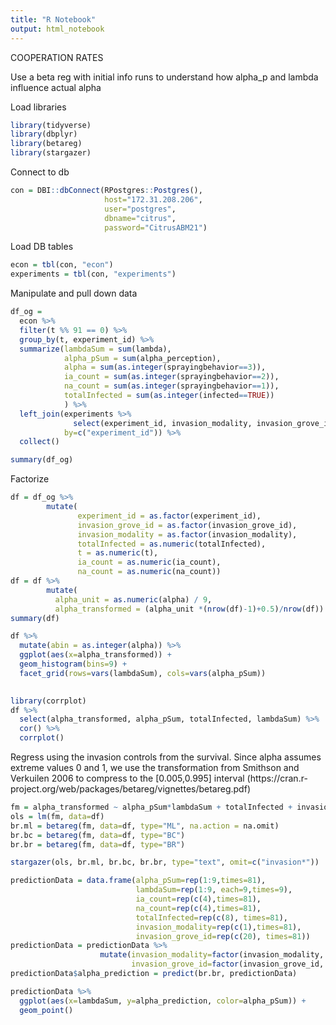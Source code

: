 ```yaml
---
title: "R Notebook"
output: html_notebook
---
```


COOPERATION RATES

Use a beta reg with initial info runs to understand how alpha_p and lambda influence actual alpha


Load libraries

```r
library(tidyverse)
library(dbplyr)
library(betareg)
library(stargazer)
```



Connect to db
```r
con = DBI::dbConnect(RPostgres::Postgres(), 
                     host="172.31.208.206",
                     user="postgres",
                     dbname="citrus",
                     password="CitrusABM21")
```

Load DB tables
```r
econ = tbl(con, "econ")
experiments = tbl(con, "experiments")
```

Manipulate and pull down data
```r
df_og = 
  econ %>% 
  filter(t %% 91 == 0) %>%
  group_by(t, experiment_id) %>%
  summarize(lambdaSum = sum(lambda), 
            alpha_pSum = sum(alpha_perception),
            alpha = sum(as.integer(sprayingbehavior==3)),
            ia_count = sum(as.integer(sprayingbehavior==2)),
            na_count = sum(as.integer(sprayingbehavior==1)),
            totalInfected = sum(as.integer(infected==TRUE))
            ) %>%
  left_join(experiments %>%
              select(experiment_id, invasion_modality, invasion_grove_id),
            by=c("experiment_id")) %>%
  collect()
```
```r
summary(df_og)
```

Factorize
```r
df = df_og %>%
        mutate(
               experiment_id = as.factor(experiment_id),
               invasion_grove_id = as.factor(invasion_grove_id),
               invasion_modality = as.factor(invasion_modality),
               totalInfected = as.numeric(totalInfected),
               t = as.numeric(t),
               ia_count = as.numeric(ia_count),
               na_count = as.numeric(na_count))
df = df %>%
        mutate(
          alpha_unit = as.numeric(alpha) / 9,
          alpha_transformed = (alpha_unit *(nrow(df)-1)+0.5)/nrow(df))
summary(df)
```

```r
df %>% 
  mutate(abin = as.integer(alpha)) %>%
  ggplot(aes(x=alpha_transformed)) + 
  geom_histogram(bins=9) +
  facet_grid(rows=vars(lambdaSum), cols=vars(alpha_pSum))
  
```
```r
library(corrplot)
df %>% 
  select(alpha_transformed, alpha_pSum, totalInfected, lambdaSum) %>%
  cor() %>%
  corrplot()

```



Regress using the invasion controls from the survival. Since alpha assumes extreme values 0 and 1, we use the transformation from Smithson and Verkuilen 2006 to compress to the [0.005,0.995] interval (https://cran.r-project.org/web/packages/betareg/vignettes/betareg.pdf)
```r
fm = alpha_transformed ~ alpha_pSum*lambdaSum + totalInfected + invasion_modality*invasion_grove_id
ols = lm(fm, data=df)
br.ml = betareg(fm, data=df, type="ML", na.action = na.omit)
br.bc = betareg(fm, data=df, type="BC")
br.br = betareg(fm, data=df, type="BR")
```
```r
stargazer(ols, br.ml, br.bc, br.br, type="text", omit=c("invasion*"))
```

```r
predictionData = data.frame(alpha_pSum=rep(1:9,times=81), 
                            lambdaSum=rep(1:9, each=9,times=9), 
                            ia_count=rep(c(4),times=81), 
                            na_count=rep(c(4),times=81), 
                            totalInfected=rep(c(8), times=81), 
                            invasion_modality=rep(c(1),times=81), 
                            invasion_grove_id=rep(c(20), times=81))
predictionData = predictionData %>%
                    mutate(invasion_modality=factor(invasion_modality, levels=c(1,2,3,4,5,6)),
                           invasion_grove_id=factor(invasion_grove_id, levels=c(0,1,2,10,11,12,20,21,22)))
predictionData$alpha_prediction = predict(br.br, predictionData)

```

```r
predictionData %>%
  ggplot(aes(x=lambdaSum, y=alpha_prediction, color=alpha_pSum)) +
  geom_point() 

```










